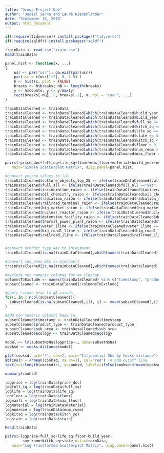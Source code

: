```yaml
---
title: "Group Project One"
author: "Daniel Serna and Laura Niederlander"
date: "September 16, 2018"
output: html_document
---
```


```r
if(!require(tidyverse)) install.packages("tidyverse")
if(!require(sqldf)) install.packages("sqldf")
```
```r
trainData <- read.csv("train.csv")
head(trainData)
```

```r
panel.hist <- function(x, ...)
{
    usr <- par("usr"); on.exit(par(usr))
    par(usr = c(usr[1:2], 0, 1.5) )
    h <- hist(x, plot = FALSE)
    breaks <- h$breaks; nB <- length(breaks)
    y <- h$counts; y <- y/max(y)
    rect(breaks[-nB], 0, breaks[-1], y, col = "cyan", ...)
}
```

```r
trainDataCleaned <- trainData
trainDataCleaned <- trainDataCleaned[which(trainDataCleaned$build_year >= 1691 | is.na(trainDataCleaned$build_year)),]
trainDataCleaned <- trainDataCleaned[which(trainDataCleaned$build_year <= 2018 | is.na(trainDataCleaned$build_year)),]
trainDataCleaned <- trainDataCleaned[which(trainDataCleaned$full_sq <= 5000)| is.na(trainDataCleaned$full_sq),]
trainDataCleaned <- trainDataCleaned[which(trainDataCleaned$kitch_sq <= 1500| is.na(trainDataCleaned$kitch_sq)),]
trainDataCleaned <- trainDataCleaned[which(trainDataCleaned$life_sq <= 1000| is.na(trainDataCleaned$life_sq)),]
trainDataCleaned <- trainDataCleaned[which(trainDataCleaned$state <= 4| is.na(trainDataCleaned$state)),]
trainDataCleaned <- trainDataCleaned[which(trainDataCleaned$kitch_sq < 600| is.na(trainDataCleaned$kitch_sq)),]
trainDataCleaned <- trainDataCleaned[which(trainDataCleaned$floor > 0| is.na(trainDataCleaned$floor)),]
trainDataCleaned <- trainDataCleaned[which(trainDataCleaned$num_room > 0 | is.na(trainDataCleaned$num_room)),]
trainDataCleaned <- trainDataCleaned[which(trainDataCleaned$max_floor > 0| is.na(trainDataCleaned$max_floor)),]
```

```r
pairs(~price_doc+full_sq+life_sq+floor+max_floor+material+build_year+num_room+kitch_sq+state,data=trainDataCleaned, 
   main="Simple Scatterplot Matrix", diag.panel=panel.hist)
```

```r

#convert yes/no values to 1/0
trainDataCleaned$culture_objects_top_25 <- ifelse(trainDataCleaned$culture_objects_top_25 =="yes", 1, 0)
trainDataCleaned$full_all <- ifelse(trainDataCleaned$full_all =="yes", 1, 0)
trainDataCleaned$incineration_raion <- ifelse(trainDataCleaned$incineration_raion =="yes", 1, 0)
trainDataCleaned$oil_chemistry_raion <- ifelse(trainDataCleaned$oil_chemistry_raion =="yes", 1, 0)
trainDataCleaned$radiation_raion <- ifelse(trainDataCleaned$radiation_raion =="yes", 1, 0)
trainDataCleaned$railroad_terminal_raion <- ifelse(trainDataCleaned$railroad_terminal_raion =="yes", 1, 0)
trainDataCleaned$big_market_raion <- ifelse(trainDataCleaned$big_market_raion =="yes", 1, 0)
trainDataCleaned$nuclear_reactor_raion <- ifelse(trainDataCleaned$nuclear_reactor_raion =="yes", 1, 0)
trainDataCleaned$detention_facility_raion <- ifelse(trainDataCleaned$detention_facility_raion =="yes", 1, 0)
trainDataCleaned$thermal_power_plant_raion <- ifelse(trainDataCleaned$thermal_power_plant_raion =="yes", 1, 0)
trainDataCleaned$water_1line <- ifelse(trainDataCleaned$water_1line =="yes", 1, 0)
trainDataCleaned$big_road1_1line <- ifelse(trainDataCleaned$big_road1_1line =="yes", 1, 0)
trainDataCleaned$railroad_1line <- ifelse(trainDataCleaned$railroad_1line =="yes", 1, 0)


#convert product_type NAs to Investment
trainDataCleaned[is.na(trainDataCleaned[,which(names(trainDataCleaned) == "product_type")]), which(names(trainDataCleaned) == "product_type")] <- "Investment"

#convert sub_area NAs to Ajeroport
trainDataCleaned[is.na(trainDataCleaned[,which(names(trainDataCleaned) == "sub_area")]), which(names(trainDataCleaned) == "sub_area")] <- "Ajeroport"

#exclude not numeric columns for NA cleanup.
columnsToExclude <- names(trainDataCleaned) %in% c("timestamp", "product_type", "sub_area", "ecology") 
subsetCleaned <- trainDataCleaned[!columnsToExclude]

#apply column mean to NA values 
for(i in 1:ncol(subsetCleaned)){
  subsetCleaned[is.na(subsetCleaned[,i]), i] <- mean(subsetCleaned[,i], na.rm = TRUE)
}

#add non numeric columns back in.
subsetCleaned$timestamp <- trainDataCleaned$timestamp
subsetCleaned$product_type <- trainDataCleaned$product_type
subsetCleaned$sub_area <- trainDataCleaned$sub_area
subsetCleaned$ecology <- trainDataCleaned$ecology
```

```r

model <- lm(subsetNoNa$logprice~., data=subsetNoNa)
cooksd <- cooks.distance(model)

plot(cooksd, pch="*", cex=2, main="Influential Obs by Cooks distance")  # plot cook's distance
abline(h = 4*mean(cooksd, na.rm=T), col="red")  # add cutoff line
text(x=1:length(cooksd)+1, y=cooksd, labels=ifelse(cooksd>4*mean(cooksd, na.rm=T),names(cooksd),""), col="red")  # add labels

summary(cooksd)

```

```r
logprice = log(trainData$price_doc) 
logfull_sq = log(trainData$full_sq)
loglife = log(trainData$life_sq)
logfloor = log(trainData$floor)
logmaxfl = log(trainData$max_floor)
logmaterial = log(trainData$material)
lognumroom = log(trainData$num_room)
logkitsq = log(trainData$kitch_sq)
logstate = log(trainData$state)

head(trainData)
```


```r

pairs(~logprice+full_sq+life_sq+floor+build_year+
        num_room+kitch_sq+state,data=trainData, 
   main="Log Transformed Scatterplot Matrix", diag.panel=panel.hist)

```



